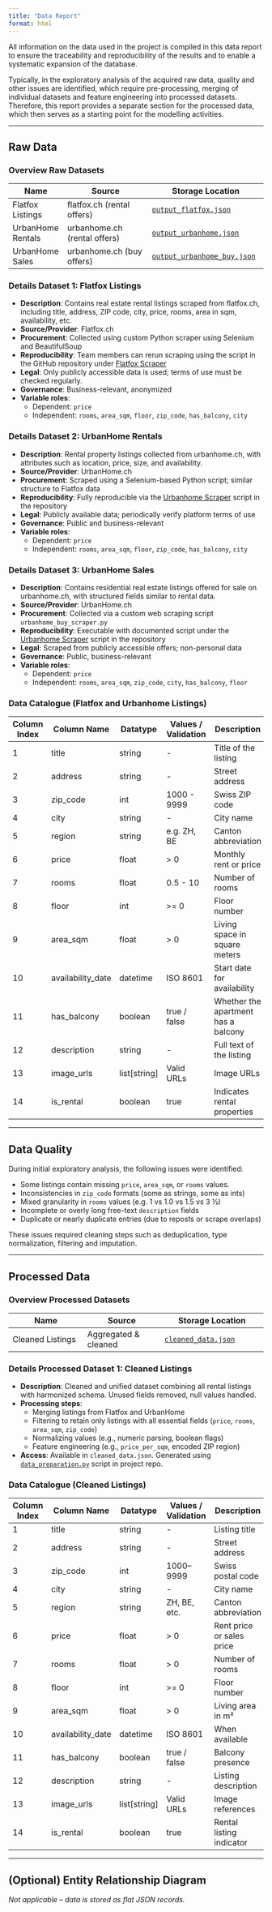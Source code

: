 ```yaml
---
title: "Data Report"
format: html
---
```


All information on the data used in the project is compiled in this data report to ensure the traceability and reproducibility of the results and to enable a systematic expansion of the database.

Typically, in the exploratory analysis of the acquired raw data, quality and other issues are identified, which require pre-processing, merging of individual datasets and feature engineering into processed datasets. Therefore, this report provides a separate section for the processed data, which then serves as a starting point for the modelling activities.

---

## Raw Data

### Overview Raw Datasets

| Name                 | Source                           | Storage Location                             |
|----------------------|----------------------------------|----------------------------------------------|
| Flatfox Listings     | flatfox.ch (rental offers)       | [`output_flatfox.json`](https://github.com/daai25/real_estate_price_predictor/blob/main/data_acquisition/flatfox/output-flat.json)                        |
| UrbanHome Rentals    | urbanhome.ch (rental offers)     | [`output_urbanhome.json`](https://github.com/daai25/real_estate_price_predictor/blob/main/data_acquisition/urbanhome/output.json)                      |
| UrbanHome Sales      | urbanhome.ch (buy offers)        | [`output_urbanhome_buy.json`](https://github.com/daai25/real_estate_price_predictor/blob/main/data_acquisition/urbanhome/output_buy.json)                  |

### Details Dataset 1: Flatfox Listings

- **Description**: Contains real estate rental listings scraped from flatfox.ch, including title, address, ZIP code, city, price, rooms, area in sqm, availability, etc.
- **Source/Provider**: Flatfox.ch
- **Procurement**: Collected using custom Python scraper using Selenium and BeautifulSoup
- **Reproducibility**: Team members can rerun scraping using the script in the GitHub repository under [Flatfox Scraper](https://github.com/daai25/real_estate_price_predictor/blob/main/data_acquisition/flatfox/flatfox/spiders/flatfox_scraper.py)
- **Legal**: Only publicly accessible data is used; terms of use must be checked regularly.
- **Governance**: Business-relevant, anonymized
- **Variable roles**:
  - Dependent: `price`
  - Independent: `rooms`, `area_sqm`, `floor`, `zip_code`, `has_balcony`, `city`

### Details Dataset 2: UrbanHome Rentals

- **Description**: Rental property listings collected from urbanhome.ch, with attributes such as location, price, size, and availability.
- **Source/Provider**: UrbanHome.ch
- **Procurement**: Scraped using a Selenium-based Python script; similar structure to Flatfox data
- **Reproducibility**: Fully reproducible via the [Urbanhome Scraper](https://github.com/daai25/real_estate_price_predictor/blob/main/data_acquisition/urbanhome/urbanhome/spiders/properties.py) script in the repository
- **Legal**: Publicly available data; periodically verify platform terms of use
- **Governance**: Public and business-relevant
- **Variable roles**:
  - Dependent: `price`
  - Independent: `rooms`, `area_sqm`, `floor`, `zip_code`, `has_balcony`, `city`

### Details Dataset 3: UrbanHome Sales

- **Description**: Contains residential real estate listings offered for sale on urbanhome.ch, with structured fields similar to rental data.
- **Source/Provider**: UrbanHome.ch
- **Procurement**: Collected via a custom web scraping script `urbanhome_buy_scraper.py`
- **Reproducibility**: Executable with documented script under the [Urbanhome Scraper](https://github.com/daai25/real_estate_price_predictor/blob/main/data_acquisition/urbanhome/urbanhome/spiders/properties.py) script in the repository
- **Legal**: Scraped from publicly accessible offers; non-personal data
- **Governance**: Public, business-relevant
- **Variable roles**:
  - Dependent: `price`
  - Independent: `rooms`, `area_sqm`, `zip_code`, `city`, `has_balcony`, `floor`


### Data Catalogue (Flatfox and Urbanhome Listings)

| Column Index | Column Name       | Datatype     | Values / Validation          | Description                                   |
|--------------|-------------------|--------------|-------------------------------|-----------------------------------------------|
| 1            | title             | string       | -                             | Title of the listing                          |
| 2            | address           | string       | -                             | Street address                                |
| 3            | zip_code          | int          | 1000 - 9999                   | Swiss ZIP code                                |
| 4            | city              | string       | -                             | City name                                     |
| 5            | region            | string       | e.g. ZH, BE                   | Canton abbreviation                           |
| 6            | price             | float        | > 0                           | Monthly rent or price                         |
| 7            | rooms             | float        | 0.5 - 10                      | Number of rooms                               |
| 8            | floor             | int          | >= 0                          | Floor number                                  |
| 9            | area_sqm          | float        | > 0                           | Living space in square meters                 |
| 10           | availability_date | datetime     | ISO 8601                      | Start date for availability                   |
| 11           | has_balcony       | boolean      | true / false                  | Whether the apartment has a balcony           |
| 12           | description       | string       | -                             | Full text of the listing                      |
| 13           | image_urls        | list[string] | Valid URLs                    | Image URLs                                    |
| 14           | is_rental         | boolean      | true                          | Indicates rental properties                   |

---

## Data Quality

During initial exploratory analysis, the following issues were identified:

- Some listings contain missing `price`, `area_sqm`, or `rooms` values.
- Inconsistencies in `zip_code` formats (some as strings, some as ints)
- Mixed granularity in `rooms` values (e.g. 1 vs 1.0 vs 1.5 vs 3 ½)
- Incomplete or overly long free-text `description` fields
- Duplicate or nearly duplicate entries (due to reposts or scrape overlaps)

These issues required cleaning steps such as deduplication, type normalization, filtering and imputation.

---

## Processed Data

### Overview Processed Datasets

| Name                | Source               | Storage Location           |
|---------------------|----------------------|-----------------------------|
| Cleaned Listings    | Aggregated & cleaned | [`cleaned_data.json`](https://github.com/daai25/real_estate_price_predictor/blob/main/data_acquisition/data_preparation/cleaned_data/cleaned_data.json)        |

### Details Processed Dataset 1: Cleaned Listings

- **Description**: Cleaned and unified dataset combining all rental listings with harmonized schema. Unused fields removed, null values handled.
- **Processing steps**:
  - Merging listings from Flatfox and UrbanHome
  - Filtering to retain only listings with all essential fields (`price`, `rooms`, `area_sqm`, `zip_code`)
  - Normalizing values (e.g., numeric parsing, boolean flags)
  - Feature engineering (e.g., `price_per_sqm`, encoded ZIP region)
- **Access**: Available in `cleaned_data.json`. Generated using [`data_preparation.py`](https://github.com/daai25/real_estate_price_predictor/blob/main/data_acquisition/data_preparation/data_preparation.py) script in project repo.

### Data Catalogue (Cleaned Listings)

| Column Index | Column Name       | Datatype     | Values / Validation       | Description                                 |
|--------------|-------------------|--------------|----------------------------|---------------------------------------------|
| 1            | title             | string       | -                          | Listing title                               |
| 2            | address           | string       | -                          | Street address                              |
| 3            | zip_code          | int          | 1000–9999                  | Swiss postal code                           |
| 4            | city              | string       | -                          | City name                                   |
| 5            | region            | string       | ZH, BE, etc.               | Canton abbreviation                         |
| 6            | price             | float        | > 0                        | Rent price or sales price                   |
| 7            | rooms             | float        | > 0                        | Number of rooms                             |
| 8            | floor             | int          | >= 0                       | Floor number                                |
| 9            | area_sqm          | float        | > 0                        | Living area in m²                           |
| 10           | availability_date | datetime     | ISO 8601                   | When available                              |
| 11           | has_balcony       | boolean      | true / false               | Balcony presence                            |
| 12           | description       | string       | -                          | Listing description                         |
| 13           | image_urls        | list[string] | Valid URLs                 | Image references                            |
| 14           | is_rental         | boolean      | true                       | Rental listing indicator                    |

---

## (Optional) Entity Relationship Diagram

*Not applicable – data is stored as flat JSON records.*
